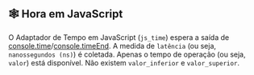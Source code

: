## 🕸 Hora em JavaScript

O Adaptador de Tempo em JavaScript (`js_time`) espera a saída de [console.time](https://developer.mozilla.org/en-US/docs/Web/API/console/time)/[console.timeEnd](https://developer.mozilla.org/en-US/docs/Web/API/console/timeEnd).
A medida de `latência` (ou seja, `nanossegundos (ns)`) é coletada.
Apenas o tempo de operação (ou seja, `valor`) está disponível. Não existem `valor_inferior` e `valor_superior`.